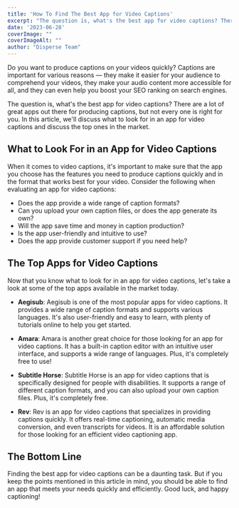 ```yaml
---
title: 'How To Find The Best App for Video Captions'
excerpt: "The question is, what's the best app for video captions? There are a lot of great apps out there for producing captions, but not every one is right for you."
date: '2023-06-28'
coverImage: ""  
coverImageAlt: ""
author: "Disperse Team"
---
```


Do you want to produce captions on your videos quickly? Captions are important for various reasons — they make it easier for your audience to comprehend your videos, they make your audio content more accessible for all, and they can even help you boost your SEO ranking on search engines. 

The question is, what's the best app for video captions? There are a lot of great apps out there for producing captions, but not every one is right for you. In this article, we'll discuss what to look for in an app for video captions and discuss the top ones in the market.

## What to Look For in an App for Video Captions

When it comes to video captions, it's important to make sure that the app you choose has the features you need to produce captions quickly and in the format that works best for your video. Consider the following when evaluating an app for video captions: 

* Does the app provide a wide range of caption formats?
* Can you upload your own caption files, or does the app generate its own?
* Will the app save time and money in caption production?
* Is the app user-friendly and intuitive to use?
* Does the app provide customer support if you need help?

## The Top Apps for Video Captions

Now that you know what to look for in an app for video captions, let's take a look at some of the top apps available in the market today.

* **Aegisub**: Aegisub is one of the most popular apps for video captions. It provides a wide range of caption formats and supports various languages. It's also user-friendly and easy to learn, with plenty of tutorials online to help you get started. 

* **Amara**: Amara is another great choice for those looking for an app for video captions. It has a built-in caption editor with an intuitive user interface, and supports a wide range of languages. Plus, it's completely free to use! 

* **Subtitle Horse**: Subtitle Horse is an app for video captions that is specifically designed for people with disabilities. It supports a range of different caption formats, and you can also upload your own caption files. Plus, it's completely free.

* **Rev**: Rev is an app for video captions that specializes in providing captions quickly. It offers real-time captioning, automatic media conversion, and even transcripts for videos. It is an affordable solution for those looking for an efficient video captioning app. 

## The Bottom Line

Finding the best app for video captions can be a daunting task. But if you keep the points mentioned in this article in mind, you should be able to find an app that meets your needs quickly and efficiently. Good luck, and happy captioning!
